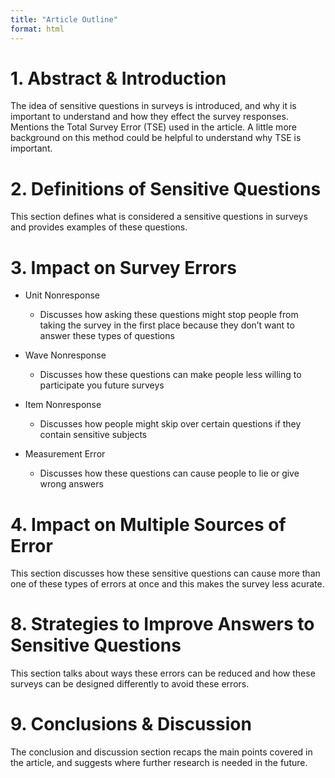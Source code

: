 ```yaml
---
title: "Article Outline"
format: html
---
```


# 1. Abstract & Introduction

The idea of sensitive questions in surveys is introduced, and why it is important to understand and how they effect the survey responses. Mentions the Total Survey Error (TSE) used in the article. A little more background on this method could be helpful to understand why TSE is important.

# 2. Definitions of Sensitive Questions

This section defines what is considered a sensitive questions in surveys and provides examples of these questions.

# 3. Impact on Survey Errors

-   Unit Nonresponse

    -   Discusses how asking these questions might stop people from taking the survey in the first place because they don't want to answer these types of questions

-   Wave Nonresponse

    -   Discusses how these questions can make people less willing to participate you future surveys

-   Item Nonresponse

    -   Discusses how people might skip over certain questions if they contain sensitive subjects

-   Measurement Error

    -   Discusses how these questions can cause people to lie or give wrong answers

# 4. Impact on Multiple Sources of Error

This section discusses how these sensitive questions can cause more than one of these types of errors at once and this makes the survey less acurate.

# 8. Strategies to Improve Answers to Sensitive Questions

This section talks about ways these errors can be reduced and how these surveys can be designed differently to avoid these errors.

# 9. Conclusions & Discussion 

The conclusion and discussion section recaps the main points covered in the article, and suggests where further research is needed in the future.
